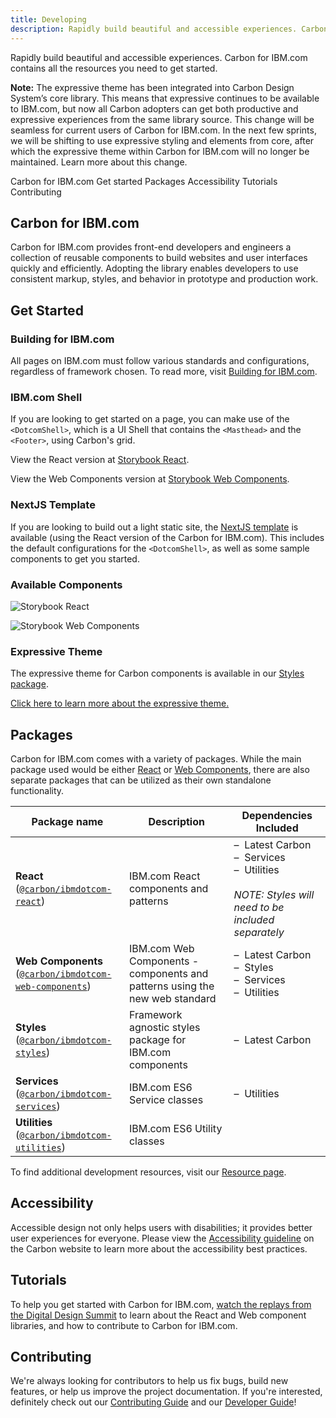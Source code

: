 ```yaml
---
title: Developing
description: Rapidly build beautiful and accessible experiences. Carbon for IBM.com contains all the resources you need to get started.
---
```



<PageDescription>

Rapidly build beautiful and accessible experiences. Carbon for IBM.com contains all the resources you need to get started.

</PageDescription>

<InlineNotification>

**Note:** The expressive theme has been integrated into Carbon Design System’s core library. This means that expressive continues to be available to IBM.com, but now all Carbon adopters can get both productive and expressive experiences from the same library source. This change will be seamless for current users of Carbon for IBM.com. In the next few sprints, we will be shifting to use expressive styling and elements from core, after which the expressive theme within Carbon for IBM.com will no longer be maintained. <Link to="/help/expressive-update">Learn more about this change</Link>.

</InlineNotification>

<AnchorLinks>
<AnchorLink>Carbon for IBM.com</AnchorLink>
<AnchorLink>Get started</AnchorLink>
<AnchorLink>Packages</AnchorLink>
<AnchorLink>Accessibility</AnchorLink>
<AnchorLink>Tutorials</AnchorLink>
<AnchorLink>Contributing</AnchorLink>
</AnchorLinks>


## Carbon for IBM.com

Carbon for IBM.com provides front-end developers and engineers a collection of reusable components to build websites and
user interfaces quickly and efficiently. Adopting the library enables developers to use consistent markup, styles, and
behavior in prototype and production work.

## Get Started

### Building for IBM.com

All pages on IBM.com must follow various standards and configurations, regardless of framework chosen. To read more,
visit [Building for IBM.com](https://github.com/carbon-design-system/carbon-for-ibm-dotcom/blob/master/docs/building-for-ibm-dotcom.md).

### IBM.com Shell

If you are looking to get started on a page, you can make use of the `<DotcomShell>`, which is a UI Shell that
contains the `<Masthead>` and the `<Footer>`, using Carbon's grid. 

View the React version at [Storybook React](https://ibmdotcom-react.mybluemix.net/?path=/story/components-dotcom-shell--default).

View the Web Components version at [Storybook Web Components](http://ibmdotcom-web-components.mybluemix.net/?path=/story/components-dotcom-shell--default).

### NextJS Template

If you are looking to build out a light static site, the
[NextJS template](https://github.com/carbon-design-system/carbon-for-ibm-dotcom-nextjs-template) is available (using the
React version of the Carbon for IBM.com). This includes the default configurations for the `<DotcomShell>`, as well as
some sample components to get you started.

### Available Components

<Row className="resource-card-group">
<Column colMd={4} colLg={4} noGutterSm>
<ResourceCard
  subTitle="Carbon for IBM.com Storybook React"
  href="https://ibmdotcom-react.mybluemix.net/"
>

![Storybook React](./../../images/icon/react-icon.svg)

</ResourceCard>
</Column>

<Column colMd={4} colLg={4} noGutterSm>
<ResourceCard
  subTitle="Carbon for IBM.com Storybook Web Components"
  href="https://ibmdotcom-web-components.mybluemix.net/"
>

![Storybook Web Components](./../../images/icon/js_logo.svg)

</ResourceCard>
</Column>
</Row>

### Expressive Theme

The expressive theme for Carbon components is available in our [Styles package](https://github.com/carbon-design-system/carbon-for-ibm-dotcom/tree/master/packages/styles).

[Click here to learn more about the expressive theme.](/guidelines/expressive-theme)


## Packages

Carbon for IBM.com comes with a variety of packages. While the main package used would be either [React](https://ibmdotcom-react.mybluemix.net)
or [Web Components](https://ibmdotcom-web-components.mybluemix.net), there are also separate packages that can be
utilized as their own standalone functionality.

| Package name                                                                                                                                                  | Description                                                                 | Dependencies Included                                                                                                                                                                                                       |
| ------------------------------------------------------------------------------------------------------------------------------------                          | --------------------------------------------------------------------------- | ----------------------------------------------------------------                                                                                                                                                            |
| **React**<br/>([`@carbon/ibmdotcom-react`](https://github.com/carbon-design-system/carbon-for-ibm-dotcom/blob/master/packages/react))                            | IBM.com React components and patterns                                       | &ndash;&nbsp;&nbsp;Latest Carbon<br/>&ndash;&nbsp;&nbsp;Services<br/>&ndash;&nbsp;&nbsp;Utilities<br/><br/><em>NOTE: Styles will need to be included separately</em> |
| **Web Components**<br/>([`@carbon/ibmdotcom-web-components`](https://github.com/carbon-design-system/carbon-for-ibm-dotcom/blob/master/packages/web-components)) | IBM.com Web Components - components and patterns using the new web standard | &ndash;&nbsp;&nbsp;Latest Carbon<br/>&ndash;&nbsp;&nbsp;Styles<br/>&ndash;&nbsp;&nbsp;Services<br/>&ndash;&nbsp;&nbsp;Utilities                     |
| **Styles**<br/>([`@carbon/ibmdotcom-styles`](https://github.com/carbon-design-system/carbon-for-ibm-dotcom/blob/master/packages/styles))                         | Framework agnostic styles package for IBM.com components                    | &ndash;&nbsp;&nbsp;Latest Carbon                                                                                                                                                                          |
| **Services**<br/>([`@carbon/ibmdotcom-services`](https://github.com/carbon-design-system/carbon-for-ibm-dotcom/blob/master/packages/services))                   | IBM.com ES6 Service classes                                                 | &ndash;&nbsp;&nbsp;Utilities                                                                                                                                                                              |
| **Utilities**<br/>([`@carbon/ibmdotcom-utilities`](https://github.com/carbon-design-system/carbon-for-ibm-dotcom/blob/master/packages/utilities))                | IBM.com ES6 Utility classes                                                 |                                                                                                                                                                                                                             |

To find additional development resources, visit our [Resource page](/resources).

## Accessibility

Accessible design not only helps users with disabilities; it provides better user experiences for everyone. Please view the <a href="https://www.carbondesignsystem.com/guidelines/accessibility/overview" target="_blank">Accessibility guideline</a> on the Carbon website to learn more about the accessibility best practices.

## Tutorials

To help you get started with Carbon for IBM.com, [watch the replays from the Digital Design Summit](https://ec.yourlearning.ibm.com/w3/series/10148614?layout=grid) to learn about the React and Web component libraries, and how to contribute to Carbon for IBM.com.

## Contributing

We're always looking for contributors to help us fix bugs, build new features, or help us improve the project
documentation. If you're interested, definitely check out our
[Contributing Guide](https://github.com/carbon-design-system/carbon-for-ibm-dotcom/blob/master/.github/CONTRIBUTING.md) and
our [Developer Guide](https://github.com/carbon-design-system/carbon-for-ibm-dotcom/blob/master/docs/developing.md)!
